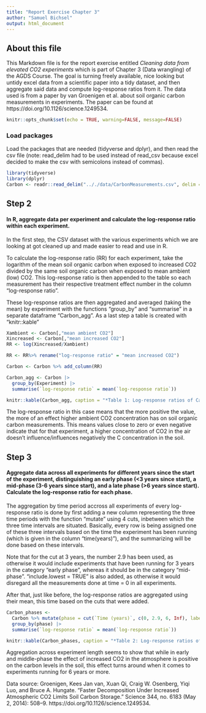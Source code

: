 ```yaml
---
title: "Report Exercise Chapter 3"
author: "Samuel Bichsel"
output: html_document
---
```


## About this file

This Markdown file is for the report exercise entitled *Cleaning data from elevated CO2 experiments* which is part of Chapter 3 (Data wrangling) of the AGDS Course. The goal is turning freely available, nice looking but untidy excel data from a scientific paper into a tidy dataset, and then aggregate said data and compute log-response ratios from it. The data used is from a paper by van Groenigen et al. about soil organic carbon measurements in experiments. The paper can be found at https://doi.org/10.1126/science.1249534. 



```r
knitr::opts_chunk$set(echo = TRUE, warning=FALSE, message=FALSE)
```
### Load packages

Load the packages that are needed (tidyverse and dplyr), and then read the csv file (note: read_delim had to be used instead of read_csv because excel decided to make the csv with semicolons instead of commas). 

```r
library(tidyverse)
library(dplyr)
Carbon <- readr::read_delim(".././data/CarbonMeasurements.csv", delim = ";")
```

##  Step 2

#### In R, aggregate data per experiment and calculate the log-response ratio within each experiment.

In the first step, the CSV dataset with the various experiments which we are looking at got cleaned up and made easier to read and use in R.  

To calculate the log-response ratio (RR) for each experiment, take the logarithm of the mean soil organic carbon when exposed to 
increased CO2 divided by the same soil organic carbon when exposed to mean ambient (low) CO2. This log-response ratio is then appended to the table so each measurement has their respective treatment effect number in the column  "log-response ratio". 

These log-response ratios are then aggregated and averaged (taking the mean) by experiment with the functions "group_by" and "summarise" in a separate dataframe "Carbon_agg". As a last step a table is created with "knitr::kable"

```r
Xambient <- Carbon[,"mean ambient CO2"]
Xincreased <- Carbon[,"mean increased CO2"]
RR <- log(Xincreased/Xambient)

RR <- RR%>% rename("log-response ratio" = "mean increased CO2")

Carbon <- Carbon %>% add_column(RR)

Carbon_agg <- Carbon |>
  group_by(Experiment) |>
  summarise(`log-response ratio` = mean(`log-response ratio`))

knitr::kable(Carbon_agg, caption = "*Table 1: Log-response ratios of Carbon Measurements for all individual experiments*")

```
The log-response ratio in this case means that the more positive the value, the more of an effect higher ambient CO2 concentration has on soil organic carbon measurements. This means values close to zero or even negative indicate that for that experiment, a higher concentration of CO2 in the air doesn't influence/influences negatively the C concentration in the soil.  

## Step 3

#### Aggregate data across all experiments for different years since the start of the experiment, distinguishing an early phase (<3 years since start), a mid-phase (3-6 years since start), and a late phase (>6 years since start). Calculate the log-response ratio for each phase.

The aggregation by time period accross all experiments of every log-response ratio is done by first adding a new column representing the three time periods with the function "mutate" using 4 cuts, inbetween which the three time intervals are situated. Basically, every row is being assigned one of these three intervals based on the time the experiment has been running (which is given in the column "time(years)"), and the summarizing will be done based on these intervals.  

Note that for the cut at 3 years, the number 2.9 has been used, as otherwise it would include experiments that have been running for 3 years in the category "early phase", whereas it should be in the category "mid-phase". "include.lowest = TRUE" is also added, as otherwise it would disregard all the measurements done at time = 0 in all experiments. 

After that, just like before, the log-response ratios are aggregated using their mean, this time based on the cuts that were added.

```r

Carbon_phases <-
  Carbon %>% mutate(phase = cut(`Time (years)`, c(0, 2.9, 6, Inf), labels = c("early phase", "mid-phase", "late phase"),   include.lowest = TRUE)) %>%
  group_by(phase) |>
  summarise(`log-response ratio` = mean(`log-response ratio`))

knitr::kable(Carbon_phases, caption = "*Table 2: Log-response ratios of Carbon Measurements for experiments aggregated by duration*")
```
Aggregation across experiment length seems to show that while in early and middle-phase the effect of increased CO2 in the atmosphere is positive on the carbon levels in the soil, this effect turns around when it comes to experiments running for 6 years or more.


Data source: Groenigen, Kees Jan van, Xuan Qi, Craig W. Osenberg, Yiqi Luo, and Bruce A. Hungate. “Faster Decomposition Under Increased Atmospheric CO2 Limits Soil Carbon Storage.” Science 344, no. 6183 (May 2, 2014): 508–9. https://doi.org/10.1126/science.1249534.
